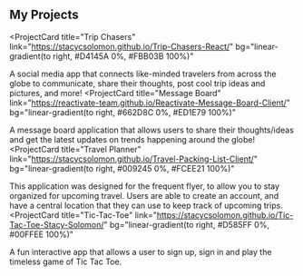 ## My Projects

<ProjectCard
  title="Trip Chasers"
  link="https://stacycsolomon.github.io/Trip-Chasers-React/"
  bg="linear-gradient(to right, #D4145A 0%, #FBB03B 100%)"
>
  A social media app that connects like-minded travelers from across the globe to communicate, share their thoughts, post cool trip ideas and pictures, and more!
</ProjectCard>
<ProjectCard
  title="Message Board"
  link="https://reactivate-team.github.io/Reactivate-Message-Board-Client/"
  bg="linear-gradient(to right, #662D8C 0%, #ED1E79 100%)"
>
  A message board application that allows users to share their thoughts/ideas and get the latest updates on trends happening around the globe!
</ProjectCard>
<ProjectCard
  title="Travel Planner"
  link="https://stacycsolomon.github.io/Travel-Packing-List-Client/"
  bg="linear-gradient(to right, #009245 0%, #FCEE21 100%)"
>
  This application was designed for the frequent flyer, to allow you to stay organized for upcoming travel. Users are able to create an account, and have a central location that they can use to keep track of upcoming trips.
</ProjectCard>
<ProjectCard
  title="Tic-Tac-Toe"
  link="https://stacycsolomon.github.io/Tic-Tac-Toe-Stacy-Solomon/"
  bg="linear-gradient(to right, #D585FF 0%, #00FFEE 100%)"
>
  A fun interactive app that allows a user to sign up, sign in and play the timeless game of Tic Tac Toe.
</ProjectCard>
